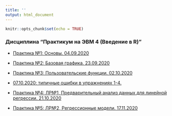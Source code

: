 ```yaml
---
title: ''
output: html_document
---
```


```r
knitr::opts_chunk$set(echo = TRUE)

```


### Дисциплина “Практикум на ЭВМ 4 (Введение в R)”    

* [Практика №1: Основы. 04.09.2020](https://aksyuk.github.io/xaringan_gh/slides/R_practice/slides_practice_01_pmi.html)   

* [Практика №2: Базовая графика. 23.09.2020](https://aksyuk.github.io/xaringan_gh/slides/R_practice/slides_practice_02_pmi.html)   


* [Практика №3: Пользовательские функции. 02.10.2020](https://aksyuk.github.io/xaringan_gh/slides/R_practice/slides_practice_03_pmi.html)   


* [07.10.2020: типичные ошибки в упражнениях 1-4.](https://aksyuk.github.io/xaringan_gh/slides/R_practice/slides_excersises_01_pmi.html)   


* [Практика №4: ЛР№1, Предварительный анализ данных для линейной регрессии. 21.10.2020](https://aksyuk.github.io/xaringan_gh/slides/R_practice/slides_practice_04.html)   

* [Практика №5: ЛР№2, Регрессионные модели. 17.11.2020](https://aksyuk.github.io/xaringan_gh/slides/R_practice/slides_practice_05.html)   
